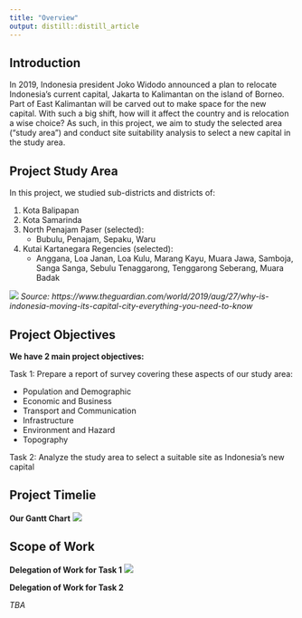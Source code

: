 ```yaml
---
title: "Overview"
output: distill::distill_article
---
```

## Introduction 
In 2019, Indonesia president Joko Widodo announced a plan to relocate Indonesia's current capital, Jakarta to Kalimantan on the island of Borneo. Part of East Kalimantan will be carved out to make space for the new capital. With such a big shift, how will it affect the country and is relocation a wise choice? As such, in this project, we aim to study the selected area (“study area”) and conduct site suitability analysis to select a new capital in the study area. 

## Project Study Area
In this project, we studied sub-districts and districts of: 

1. Kota Balipapan
2. Kota Samarinda
3. North Penajam Paser (selected):
    * Bubulu, Penajam, Sepaku, Waru
4. Kutai Kartanegara Regencies (selected):
    * Anggana, Loa Janan, Loa Kulu, Marang Kayu, Muara Jawa, Samboja, Sanga Sanga, Sebulu Tenaggarong, Tenggarong Seberang, Muara Badak

![](img/capital.png)
*Source: https://www.theguardian.com/world/2019/aug/27/why-is-indonesia-moving-its-capital-city-everything-you-need-to-know*

## Project Objectives
**We have 2 main project objectives:**

Task 1: Prepare a report of survey covering these aspects of our study area:

   * Population and Demographic
   * Economic and Business
   * Transport and Communication
   * Infrastructure
   * Environment and Hazard
   * Topography
   
Task 2: Analyze the study area to select a suitable site as Indonesia's new capital

## Project Timelie
**Our Gantt Chart**
![](img/project timeline.png)

## Scope of Work
**Delegation of Work for Task 1**
![](img/delegationofwork1.png)

**Delegation of Work for Task 2**

*TBA*
